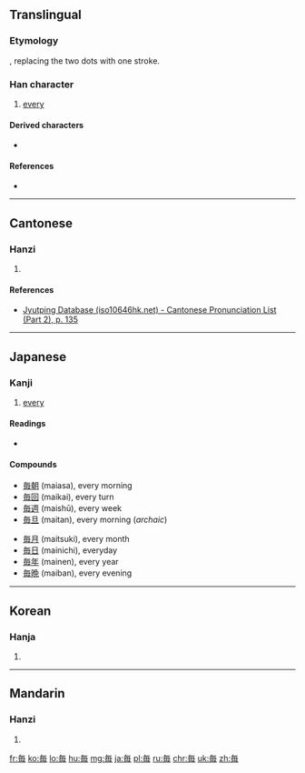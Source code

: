 {{also|每|每#Derived characters}}
==Translingual==
{{stroke order}}
===Etymology===
{{Han simp|每|f=母|t=毋}}, replacing the two dots with one stroke.

===Han character===
{{Han char|rn=80|rad=毋|as=02|sn=6|four=|canj=OWJ}}

# [[every]]

====Derived characters====
* {{term|海|lang=ja}} {{qualifier|Japanese shinjitai form}}

====References====
* {{Han ref|kx=0589.011|dkj=16724|dj=0981.020|hdz=42381.021|uh=6BCE|ud=27598}}

----

==Cantonese==

===Hanzi===
{{yue-hanzi|jyut=[[mui5]]|y=mui5}}

# {{defn|lang=yue|sort=毋02}}

====References====
*[http://www.iso10646hk.net/jp/document/download.jsp Jyutping Database (iso10646hk.net) - Cantonese Pronunciation List (Part 2), p. 135]

----

==Japanese==

===Kanji===
{{ja-kanji|grade=2|rs=毋02|style=s|kyu=每}}

# [[every]]

====Readings====
* {{ja-readings
|goon=[[まい]] (mai)
|kanon=[[ばい]] (bai) {{qualifier|non-[[w:Jōyō kanji|Jōyō]] reading}}
|kun=[[つね]] (tsune)
|nanori=[[ごと]] (goto)}}

====Compounds====
{{top2}}
* [[毎朝]] (maiasa), every morning
* [[毎回]] (maikai), every turn
* [[毎週]] (maishū), every week
* [[毎旦]] (maitan), every morning (''archaic'')
{{mid2}}
* [[毎月]] (maitsuki), every month
* [[毎日]] (mainichi), everyday
* [[毎年]] (mainen), every year
* [[毎晩]] (maiban), every evening
{{bottom}}

----

==Korean==

===Hanja===
{{ko-hanja|hangeul=[[매]]|eumhun=|rv=mae|mr=mae|y=may}}

# {{defn|lang=ko|sort=毋02}}

----

==Mandarin==

===Hanzi===
{{cmn-hanzi|pin=[[měi]] ([[mei3]]), [[mèi]] ([[mei4]])|wg=mei<sup>3</sup>, mei<sup>4</sup>}}

# {{defn|lang=cmn|sort=毋02}}

[[fr:毎]]
[[ko:毎]]
[[lo:毎]]
[[hu:毎]]
[[mg:毎]]
[[ja:毎]]
[[pl:毎]]
[[ru:毎]]
[[chr:毎]]
[[uk:毎]]
[[zh:毎]]